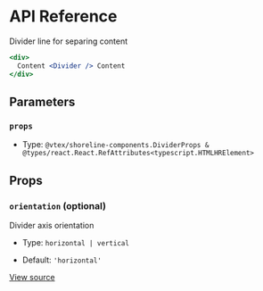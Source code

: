 # API Reference

Divider line for separing content

```jsx
<div>
  Content <Divider /> Content
</div>
```

## Parameters

### `props`

- Type: `@vtex/shoreline-components.DividerProps & @types/react.React.RefAttributes<typescript.HTMLHRElement>`

## Props

### `orientation` (optional)

Divider axis orientation

- Type: `horizontal | vertical`

- Default: `'horizontal'`

[View source](https://github.com/vtex/shoreline/blob/b6a0ff0c0/packages/components/src/divider/divider.tsx#L12)
